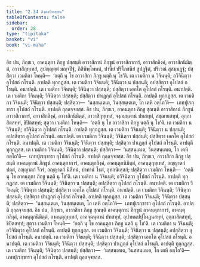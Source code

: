 ```yaml
---
title: "2.34 ลิงฺคาทิทสฺสน"
tableOfContents: false
sidebar:
  order: 28
type: "tipitaka"
basket: "vi"
book: "vi-maha"
---
```



<DynamicBreadcrumb />

<Division number="179" book="vi-maha">

<Paragraph number="780" book="vi-maha">
อิธ ปน, ภิกฺขเว, อาคนฺตุกา ภิกฺขู ปสฺสนฺติ อาวาสิกานํ ภิกฺขูนํ อาวาสิกาการํ, อาวาสิกลิงฺคํ, อาวาสิกนิมิตฺตํ, อาวาสิกุทฺเทสํ, สุปญฺญตฺตํ มญฺจปีฐํ, ภิสิพิพฺโพหนํ, ปานียํ ปริโภชนียํ สูปฏฺฐิตํ, ปริเวณํ สุสมฺมฏฺฐํ; ปสฺสิตฺวา เวมติกา โหนฺติ—  ‘อตฺถิ นุ โข อาวาสิกา ภิกฺขู นตฺถิ นุ โข’ติ. เต เวมติกา น วิจินนฺติ; อวิจินิตฺวา อุโปสถํ กโรนฺติ. อาปตฺติ ทุกฺกฏสฺส. เต เวมติกา วิจินนฺติ; วิจินิตฺวา น ปสฺสนฺติ; อปสฺสิตฺวา อุโปสถํ กโรนฺติ. อนาปตฺติ. เต เวมติกา วิจินนฺติ; วิจินิตฺวา ปสฺสนฺติ; ปสฺสิตฺวา เอกโต อุโปสถํ กโรนฺติ. อนาปตฺติ. เต เวมติกา วิจินนฺติ; วิจินิตฺวา ปสฺสนฺติ; ปสฺสิตฺวา ปาเฏกฺกํ อุโปสถํ กโรนฺติ. อาปตฺติ ทุกฺกฏสฺส. เต เวมติกา วิจินนฺติ; วิจินิตฺวา ปสฺสนฺติ; ปสฺสิตฺวา—  ‘นสฺสนฺเตเต, วินสฺสนฺเตเต, โก เตหิ อตฺโถ’ติ—  เภทปุเรกฺขารา อุโปสถํ กโรนฺติ. อาปตฺติ ถุลฺลจฺจยสฺส.
</Paragraph>

<Paragraph number="781" book="vi-maha">
อิธ ปน, ภิกฺขเว, อาคนฺตุกา ภิกฺขู สุณนฺติ อาวาสิกานํ ภิกฺขูนํ อาวาสิกาการํ, อาวาสิกลิงฺคํ, อาวาสิกนิมิตฺตํ, อาวาสิกุทฺเทสํ, จงฺกมนฺตานํ ปทสทฺทํ, สชฺฌายสทฺทํ, อุกฺกาสิตสทฺทํ, ขิปิตสทฺทํ; สุตฺวา เวมติกา โหนฺติ—  ‘อตฺถิ นุ โข อาวาสิกา ภิกฺขู นตฺถิ นุ โข’ติ. เต เวมติกา น วิจินนฺติ; อวิจินิตฺวา อุโปสถํ กโรนฺติ. อาปตฺติ ทุกฺกฏสฺส. เต เวมติกา วิจินนฺติ; วิจินิตฺวา น ปสฺสนฺติ; อปสฺสิตฺวา อุโปสถํ กโรนฺติ. อนาปตฺติ. เต เวมติกา วิจินนฺติ; วิจินิตฺวา ปสฺสนฺติ; ปสฺสิตฺวา เอกโต อุโปสถํ กโรนฺติ. อนาปตฺติ. เต เวมติกา วิจินนฺติ; วิจินิตฺวา ปสฺสนฺติ; ปสฺสิตฺวา ปาเฏกฺกํ อุโปสถํ กโรนฺติ. อาปตฺติ ทุกฺกฏสฺส. เต เวมติกา วิจินนฺติ; วิจินิตฺวา ปสฺสนฺติ; ปสฺสิตฺวา—  ‘นสฺสนฺเตเต, วินสฺสนฺเตเต, โก เตหิ อตฺโถ’ติ—  เภทปุเรกฺขารา อุโปสถํ กโรนฺติ. อาปตฺติ ถุลฺลจฺจยสฺส.
</Paragraph>

<Paragraph number="782" book="vi-maha">
อิธ ปน, ภิกฺขเว, อาวาสิกา ภิกฺขู ปสฺสนฺติ อาคนฺตุกานํ ภิกฺขูนํ อาคนฺตุกาการํ, อาคนฺตุกลิงฺคํ, อาคนฺตุกนิมิตฺตํ, อาคนฺตุกุทฺเทสํ, อญฺญาตกํ ปตฺตํ, อญฺญาตกํ จีวรํ, อญฺญาตกํ นิสีทนํ, ปาทานํ โธตํ, อุทกนิเสฺสกํ; ปสฺสิตฺวา เวมติกา โหนฺติ—  ‘อตฺถิ นุ โข อาคนฺตุกา ภิกฺขู นตฺถิ นุ โข’ติ. เต เวมติกา น วิจินนฺติ; อวิจินิตฺวา อุโปสถํ กโรนฺติ. อาปตฺติ ทุกฺกฏสฺส. เต เวมติกา วิจินนฺติ; วิจินิตฺวา น ปสฺสนฺติ; อปสฺสิตฺวา อุโปสถํ กโรนฺติ. อนาปตฺติ. เต เวมติกา วิจินนฺติ; วิจินิตฺวา ปสฺสนฺติ; ปสฺสิตฺวา เอกโต อุโปสถํ กโรนฺติ. อนาปตฺติ. เต เวมติกา วิจินนฺติ; วิจินิตฺวา ปสฺสนฺติ; ปสฺสิตฺวา ปาเฏกฺกํ อุโปสถํ กโรนฺติ. อาปตฺติ ทุกฺกฏสฺส. เต เวมติกา วิจินนฺติ; วิจินิตฺวา ปสฺสนฺติ; ปสฺสิตฺวา—  ‘นสฺสนฺเตเต, วินสฺสนฺเตเต, โก เตหิ อตฺโถ’ติ—  เภทปุเรกฺขารา อุโปสถํ กโรนฺติ. อาปตฺติ ถุลฺลจฺจยสฺส.
</Paragraph>

<Paragraph number="783" book="vi-maha">
อิธ ปน, ภิกฺขเว, อาวาสิกา ภิกฺขู สุณนฺติ อาคนฺตุกานํ ภิกฺขูนํ อาคนฺตุกาการํ, อาคนฺตุกลิงฺคํ, อาคนฺตุกนิมิตฺตํ, อาคนฺตุกุทฺเทสํ, อาคจฺฉนฺตานํ ปทสทฺทํ, อุปาหนปปฺโผฏนสทฺทํ, อุกฺกาสิตสทฺทํ, ขิปิตสทฺทํ; สุตฺวา เวมติกา โหนฺติ—  ‘อตฺถิ นุ โข อาคนฺตุกา ภิกฺขู นตฺถิ นุ โข’ติ. เต เวมติกา น วิจินนฺติ; อวิจินิตฺวา อุโปสถํ กโรนฺติ. อาปตฺติ ทุกฺกฏสฺส. เต เวมติกา วิจินนฺติ; วิจินิตฺวา น ปสฺสนฺติ; อปสฺสิตฺวา อุโปสถํ กโรนฺติ. อนาปตฺติ. เต เวมติกา วิจินนฺติ; วิจินิตฺวา ปสฺสนฺติ; ปสฺสิตฺวา เอกโต อุโปสถํ กโรนฺติ. อนาปตฺติ. เต เวมติกา วิจินนฺติ; วิจินิตฺวา ปสฺสนฺติ; ปสฺสิตฺวา ปาเฏกฺกํ อุโปสถํ กโรนฺติ. อาปตฺติ ทุกฺกฏสฺส. เต เวมติกา วิจินนฺติ; วิจินิตฺวา ปสฺสนฺติ; ปสฺสิตฺวา—  ‘นสฺสนฺเตเต, วินสฺสนฺเตเต, โก เตหิ อตฺโถ’ติ—  เภทปุเรกฺขารา อุโปสถํ กโรนฺติ. อาปตฺติ ถุลฺลจฺจยสฺส.
</Paragraph>
</Division>